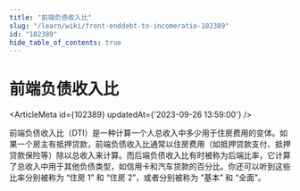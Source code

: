 ```yaml
---
title: "前端负债收入比"
slug: "/learn/wiki/front-enddebt-to-incomeratio-102389"
id: "102389"
hide_table_of_contents: true
---
```



# 前端负债收入比

<ArticleMeta id={102389} updatedAt={'2023-09-26 13:59:00'} />
<div className='border-solid border-b border-t-0 my-4 border-[var(--ifm-color-gray-300)]' />

前端负债收入比（DTI）是一种计算一个人总收入中多少用于住房费用的变体。如果一个房主有抵押贷款，前端负债收入比通常以住房费用（如抵押贷款支付、抵押贷款保险等）除以总收入来计算。而后端负债收入比有时被称为后端比率，它计算了总收入中用于其他负债类型，如信用卡和汽车贷款的百分比。你还可以听到这些比率分别被称为 “住房 1” 和 “住房 2”，或者分别被称为 “基本” 和 “全面”。
